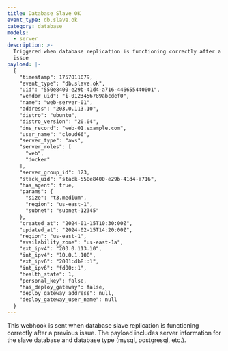 ```yaml
---
title: Database Slave OK
event_type: db.slave.ok
category: database
models:
  - server
description: >-
  Triggered when database replication is functioning correctly after a previous
  issue
payload: |-
  {
    "timestamp": 1757011079,
    "event_type": "db.slave.ok",
    "uid": "550e8400-e29b-41d4-a716-446655440001",
    "vendor_uid": "i-0123456789abcdef0",
    "name": "web-server-01",
    "address": "203.0.113.10",
    "distro": "ubuntu",
    "distro_version": "20.04",
    "dns_record": "web-01.example.com",
    "user_name": "cloud66",
    "server_type": "aws",
    "server_roles": [
      "web",
      "docker"
    ],
    "server_group_id": 123,
    "stack_uid": "stack-550e8400-e29b-41d4-a716",
    "has_agent": true,
    "params": {
      "size": "t3.medium",
      "region": "us-east-1",
      "subnet": "subnet-12345"
    },
    "created_at": "2024-01-15T10:30:00Z",
    "updated_at": "2024-02-15T14:20:00Z",
    "region": "us-east-1",
    "availability_zone": "us-east-1a",
    "ext_ipv4": "203.0.113.10",
    "int_ipv4": "10.0.1.100",
    "ext_ipv6": "2001:db8::1",
    "int_ipv6": "fd00::1",
    "health_state": 1,
    "personal_key": false,
    "has_deploy_gateway": false,
    "deploy_gateway_address": null,
    "deploy_gateway_user_name": null
  }
---
```


This webhook is sent when database slave replication is functioning correctly after a previous issue. The payload includes server information for the slave database and database type (mysql, postgresql, etc.).

